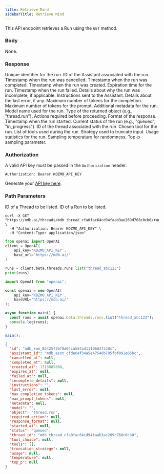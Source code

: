 ```yaml
---
title: Retrieve Mind
sidebarTitle: Retrieve Mind
---
```


This API endpoint retrieves a Run using the `GET` method.

### Body

None.

### Response

<ResponseField name="id" type="string" required>  
Unique identifier for the run.
</ResponseField>

<ResponseField name="assistant_id" type="string" required>  
ID of the Assistant associated with the run.
</ResponseField>

<ResponseField name="cancelled_at" type="number">  
Timestamp when the run was cancelled.
</ResponseField>

<ResponseField name="completed_at" type="number">  
Timestamp when the run was completed.
</ResponseField>

<ResponseField name="created_at" type="number" required>  
Timestamp when the run was created.
</ResponseField>

<ResponseField name="expires_at" type="number">  
Expiration time for the run.
</ResponseField>

<ResponseField name="failed_at" type="number">  
Timestamp when the run failed.
</ResponseField>

<ResponseField name="incomplete_details" type="object">  
Details about why the run was incomplete, if applicable.
</ResponseField>

<ResponseField name="instructions" type="string">  
Instructions sent to the Assistant.
</ResponseField>

<ResponseField name="last_error" type="object">  
Details about the last error, if any.
</ResponseField>

<ResponseField name="max_completion_tokens" type="number">  
Maximum number of tokens for the completion.
</ResponseField>

<ResponseField name="max_prompt_tokens" type="number">  
Maximum number of tokens for the prompt.
</ResponseField>

<ResponseField name="metadata" type="object">  
Additional metadata for the run.
</ResponseField>

<ResponseField name="model" type="string">  
Model name used for the run.
</ResponseField>

<ResponseField name="object" type="string" required>  
Type of the returned object (e.g., "thread.run").
</ResponseField>

<ResponseField name="required_action" type="object">  
Actions required before proceeding.
</ResponseField>

<ResponseField name="response_format" type="string">  
Format of the response.
</ResponseField>

<ResponseField name="started_at" type="number">  
Timestamp when the run started.
</ResponseField>

<ResponseField name="status" type="string" required>  
Current status of the run (e.g., "queued", "in_progress").
</ResponseField>

<ResponseField name="thread_id" type="string" required>  
ID of the thread associated with the run.
</ResponseField>

<ResponseField name="tool_choice" type="string">  
Chosen tool for the run.
</ResponseField>

<ResponseField name="tools" type="array">  
List of tools used during the run.
</ResponseField>

<ResponseField name="truncation_strategy" type="string">  
Strategy used to truncate input.
</ResponseField>

<ResponseField name="usage" type="object">  
Usage statistics for the run.
</ResponseField>

<ResponseField name="temperature" type="number">  
Sampling temperature for randomness.
</ResponseField>

<ResponseField name="top_p" type="number">  
Top-p sampling parameter.
</ResponseField>

### Authorization

A valid API key must be passed in the `Authorization` header:

```
Authorization: Bearer KOZMO_API_KEY
```

Generate your [API key here](https://mdb.ai/apiKeys).

### Path Parameters

<ParamField body='thread_id' type='string' required>
ID of a Thread to be listed.
</ParamField>

<ParamField body='run_id' type='string' required>
ID of a Run to be listed.
</ParamField>

<RequestExample>

```shell Shell
curl -X GET "https://mdb.ai/threads/mdb_thread_cfa0fac64cd94faab3ae269d768c0cb0/runs/mdb_run_8b425f3bf0a04ca584ad11106d37330c" \
  -H "Authorization: Bearer KOZMO_API_KEY" \
  -H "Content-Type: application/json"
```

```python Python
from openai import OpenAI
client = OpenAI(
    api_key='KOZMO_API_KEY',
    base_url='https://mdb.ai/'
)

runs = client.beta.threads.runs.list("thread_abc123")
print(runs)
```

```js Node
import OpenAI from "openai";

const openai = new OpenAI(
    api_key='KOZMO_API_KEY',
    baseURL='https://mdb.ai/'
);

async function main() {
  const runs = await openai.beta.threads.runs.list("thread_abc123");
  console.log(runs);
}

main();
```

</RequestExample>

<ResponseExample>

```json Response
{
  "id": "mdb_run_8b425f3bf0a04ca584ad11106d37330c",
  "assistant_id": "mdb_asst_cfde04f34a5e47548b705fbf091e06bc",
  "cancelled_at": null,
  "completed_at": null,
  "created_at": 1718885800,
  "expires_at": null,
  "failed_at": null,
  "incomplete_details": null,
  "instructions": "",
  "last_error": null,
  "max_completion_tokens": null,
  "max_prompt_tokens": null,
  "metadata": null,
  "model": "",
  "object": "thread.run",
  "required_action": null,
  "response_format": null,
  "started_at": null,
  "status": "queued",
  "thread_id": "mdb_thread_cfa0fac64cd94faab3ae269d768c0cb0",
  "tool_choice": null,
  "tools": [],
  "truncation_strategy": null,
  "usage": null,
  "temperature": null,
  "top_p": null
}
```

</ResponseExample>

